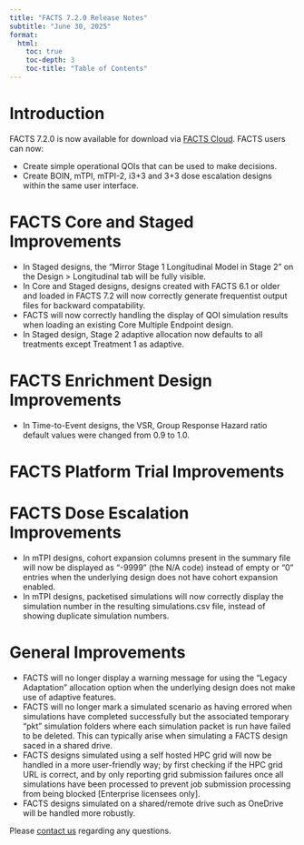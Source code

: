 ```yaml
---
title: "FACTS 7.2.0 Release Notes"
subtitle: "June 30, 2025"
format:
  html:
    toc: true
    toc-depth: 3
    toc-title: "Table of Contents"
---
```


# Introduction

FACTS 7.2.0 is now available for download via [FACTS Cloud](https://factscloud-live.azurewebsites.net/). FACTS users can now:

-	Create simple operational QOIs that can be used to make decisions.
- Create BOIN, mTPI, mTPI-2, i3+3 and 3+3 dose escalation designs within the same user interface. 


# FACTS Core and Staged Improvements

-	In Staged designs, the "Mirror Stage 1 Longitudinal Model in Stage 2" on the Design > Longitudinal tab will be fully visible.
- In Core and Staged designs, designs created with FACTS 6.1 or older and loaded in FACTS 7.2 will now correctly generate frequentist output files for backward compatability.
- FACTS will now correctly handling the display of QOI simulation results when loading an existing Core Multiple Endpoint design.
- In Staged design, Stage 2 adaptive allocation now defaults to all treatments except Treatment 1 as adaptive.

# FACTS Enrichment Design Improvements

-  In Time-to-Event designs, the VSR, Group Response Hazard ratio default values were changed from 0.9 to 1.0.

# FACTS Platform Trial Improvements

# FACTS Dose Escalation Improvements

- In mTPI designs, cohort expansion columns present in the summary file will now be displayed as "-9999" (the N/A code) instead of empty or "0" entries when the underlying design does not have cohort expansion enabled.
- In mTPI designs, packetised simulations will now correctly display the simulation number in the resulting simulations.csv file, instead of showing duplicate simulation numbers. 

# General Improvements

- FACTS will no longer display a warning message for using the "Legacy Adaptation" allocation option when the underlying design does not make use of adaptive features.
- FACTS will no longer mark a simulated scenario as having errored when simulations have completed successfully but the associated temporary "pkt" simulation folders where each simulation packet is run have failed to be deleted. This can typically arise when simulating a FACTS design saced in a shared drive.
-	FACTS designs simulated using a self hosted HPC grid will now be handled in a more user-friendly way; by first checking if the HPC grid URL is correct, and by only reporting grid submission failures once all simulations have been processed to prevent job submission processing from being blocked [Enterprise licensees only].
- FACTS designs simulated on a shared/remote drive such as OneDrive will be handled more robustly.

Please [contact us](../../../contact/index.qmd) regarding any questions.
